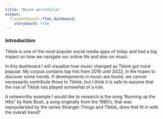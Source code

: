 ```yaml
---
title: "Beste portofolio"
output:
  flexdashboard::flex_dashboard:
    storyboard: true
---
```


### Introduction

Tiktok is one of the most popular social media apps of today and had a big impact on how we navigate our online life and also on music.

In this dashboard I will visualize how music changed as Tiktok got more popular. My corpus contains top hits from 2016 until 2022, in the hopes to discover some trends. If developments in music are found, we cannot necessarily contribute those to Tiktok, but I think it is safe to assume that the rise of Tiktok has played somewhat of a role. 

A noteworthy example I would like to research is the song 'Running up the Hills" by Kate Bush, a song originally from the 1980's, that was repopularized by the series Stranger Things and Tiktok, does that fit in with the overall trend?
